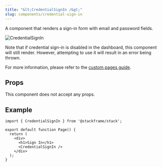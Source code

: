 ```yaml
---
title: "&lt;CredentialSignIn /&gt;"
slug: components/credential-sign-in
---
```


A component that renders a sign-in form with email and password fields.

<div className="stack-white-image-showcase stack-250h">
  <img src="../imgs/credential-sign-in.png" alt="CredentialSignIn" />
</div>

Note that if credential sign-in is disabled in the dashboard, this component will still render. However, attempting to use it will result in an error being thrown.

For more information, please refer to the [custom pages guide](../customization/custom-pages.mdx).

## Props

This component does not accept any props.

## Example

```tsx
import { CredentialSignIn } from '@stackframe/stack';

export default function Page() {
  return (
    <div>
      <h1>Sign In</h1>
      <CredentialSignIn />
    </div>
  );
}
```
